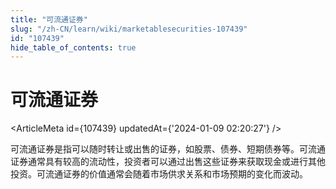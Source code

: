 ```yaml
---
title: "可流通证券"
slug: "/zh-CN/learn/wiki/marketablesecurities-107439"
id: "107439"
hide_table_of_contents: true
---
```



<Breadcrumbs current="可流通证券" />

# 可流通证券

<ArticleMeta id={107439} updatedAt={'2024-01-09 02:20:27'} />
<div className='border-solid border-b border-t-0 my-4 border-[var(--ifm-color-gray-300)]' />

可流通证券是指可以随时转让或出售的证券，如股票、债券、短期债券等。可流通证券通常具有较高的流动性，投资者可以通过出售这些证券来获取现金或进行其他投资。可流通证券的价值通常会随着市场供求关系和市场预期的变化而波动。
